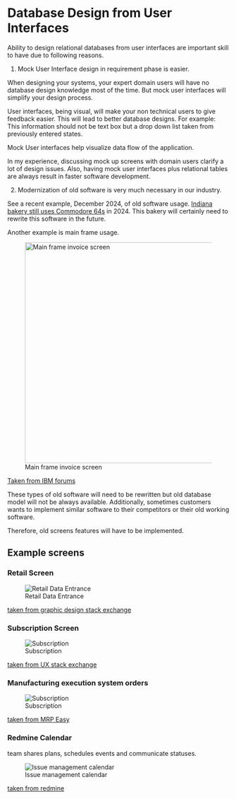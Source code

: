 # Database Design from User Interfaces

Ability to design relational databases from user interfaces are important skill to have due to following reasons.


1. Mock User Interface design in requirement phase is easier.

When designing your systems, your expert domain users will have no database design knowledge most of the time.
But mock user interfaces will simplify your design process.

User interfaces, being visual, will make your non technical users to give feedback easier.
This will lead to better database designs.
For example: This information should not be text box but a drop down list taken from previously entered states.

Mock User interfaces help visualize data flow of the application.

In my experience, discussing mock up screens with domain users clarify a lot of design issues.
Also, having mock user interfaces plus relational tables are always result in faster software development.

2. Modernization of old software is very much necessary in our industry.


See a recent example, December 2024, of old software usage.
[Indiana bakery still uses Commodore 64s](https://www.tomshardware.com/desktops/indiana-bakery-still-using-commodore-64s-originally-released-in-1982-as-point-of-sale-terminals) in 2024.
This bakery will certainly need to rewrite this software in the future.


Another example is main frame usage.

![Main frame invoice screen](images/main-frame-display-invoice-screen.png){width=500}

[Taken from IBM forums](https://www.ibmmainframeforum.com/ims/topic5391.html)

These types of old software will need to be rewritten but old database model will not be always available.
Additionally, sometimes customers wants to implement similar software to their competitors or their old working software.

Therefore, old screens features will have to be implemented.


## Example screens

### Retail Screen

![Retail Data Entrance](images/retail-user-interface.png)

[taken from graphic design stack exchange](https://graphicdesign.stackexchange.com/a/65185)


### Subscription Screen

![Subscription](images/database-design-from-user-interface-subscription.png)


[taken from UX stack exchange](https://ux.stackexchange.com/a/46113)



### Manufacturing execution system orders


![Subscription](images/database-design-from-user-interface-orders.png)


[taken from MRP Easy](https://www.mrpeasy.com/manufacturing-erp-software)



### Redmine Calendar 

team shares plans, schedules events and communicate statuses.

![Issue management calendar](images/database-design-from-user-interface-redmine-calendar.png)


[taken from redmine](https://www.redmine.org/projects/redmine/wiki/RedmineMyPage)


